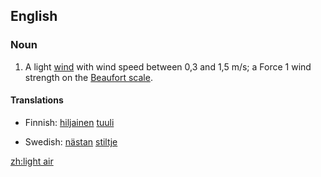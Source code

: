 ==English==

===Noun===
{{en-noun|sg=[[light]] [[air]]}}

# {{context|meteorology|nautical}} A light [[wind]] with wind speed between 0,3 and 1,5 m/s; a Force 1 wind strength on the [[Beaufort scale]].

====Translations====
{{trans-top}}
*Finnish: [[hiljainen]] [[tuuli]]
{{trans-mid}}
*Swedish: [[nästan]] [[stiltje]]
{{trans-bottom}}

[[zh:light air]]